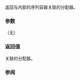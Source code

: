 {{cpp/io/basic_stringbuf/title | get_allocator}}
{{cpp/io/basic_stringbuf/navbar}}
{{dcl begin}}
{{dcl | since=c++20 |
allocator_type get_allocator() const noexcept;
}}
{{dcl end}}

返回与内部的序列容器关联的分配器。

===参数===
（无）

===返回值===
关联的分配器。

===参阅===
{{dsc begin}}
{{dsc inc | cpp/string/basic_string/dsc get_allocator}}
{{dsc end}}

{{langlinks|en|ja}}